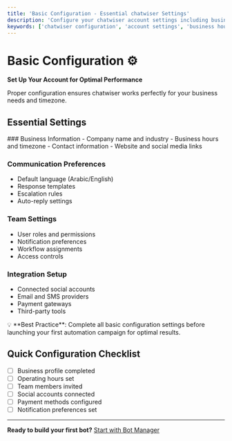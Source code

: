 ```yaml
---
title: 'Basic Configuration - Essential chatwiser Settings'
description: 'Configure your chatwiser account settings including business hours, notifications, team permissions, and integration preferences.'
keywords: ['chatwiser configuration', 'account settings', 'business hours', 'team management', 'notification settings']
---
```



# Basic Configuration ⚙️

**Set Up Your Account for Optimal Performance**

Proper configuration ensures chatwiser works perfectly for your business needs and timezone.

## Essential Settings

<Steps>
### Business Information
- Company name and industry
- Business hours and timezone
- Contact information
- Website and social media links

### Communication Preferences
- Default language (Arabic/English)
- Response templates
- Escalation rules
- Auto-reply settings

### Team Settings
- User roles and permissions
- Notification preferences
- Workflow assignments
- Access controls

### Integration Setup
- Connected social accounts
- Email and SMS providers
- Payment gateways
- Third-party tools
</Steps>

<Callout type="info">
💡 **Best Practice**: Complete all basic configuration settings before launching your first automation campaign for optimal results.
</Callout>

## Quick Configuration Checklist

- [ ] Business profile completed
- [ ] Operating hours set
- [ ] Team members invited
- [ ] Social accounts connected
- [ ] Payment methods configured
- [ ] Notification preferences set

---

**Ready to build your first bot?** [Start with Bot Manager](/en/communication/bot-manager)
